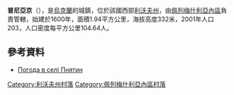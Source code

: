 {{coord|49|38|49|N|24|41|24|E|scale:100000|display=title}}

'''普尼亞京'''（{{lang-uk|Пнятин}}），是[[烏克蘭|烏克蘭]]的城鎮，位於該國西部[[利沃夫州|利沃夫州]]，由[[佩列梅什利亞內區|佩列梅什利亞內區]]負責管轄，始建於1600年，面積1.94平方公里，海拔高度332米，2001年人口203，人口密度每平方公里104.64人。

==參考資料==
* [http://weather.in.ua/ua/l'vovskaja/20895 Погода в селі Пнятин] {{Wayback|url=http://weather.in.ua/ua/l%27vovskaja/20895 |date=20210512115530 }}

[[Category:利沃夫州村落|Category:利沃夫州村落]]
[[Category:佩列梅什利亞內區村落|Category:佩列梅什利亞內區村落]]


{{Lviv-geo-stub}}